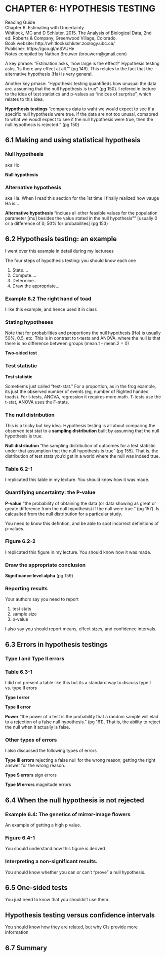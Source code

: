 # CHAPTER 6: HYPOTHESIS TESTING

| Reading Guide
| Chapter 6: Estimating with Uncertainty
| Whitlock, MC and D Schluter.  2015.  The Analysis of Biological Data, 2nd ed.  Roberts & Company, Greenwood Village, Colorado.  
| Book website: http://whitlockschluter.zoology.ubc.ca/
| Publisher: https://goo.gl/mSVUHe
| Notes compiled by Nathan Brouwer (brouwern@gmail.com)


A key phrase: "Estimation asks, 'how large is the effect?' Hypothesis testing asks, 'Is there any effect at all.'" (pg 149).  This relates to the fact that the alternative hypothesis (Ha) is very general.

Another key prhase: "Hypothesis testing quantifieds how unusual the data are. assuming that the null hypothesis is true" (pg 150).  I refered in lecture to the idea of test statistics and p-values as "indices of surprise", which relates to this idea.


**Hypothesis testings** "compares data to waht we would expect to see if a specific null hypothesis were true.  If the data are not too unusal, comapred to what we woudl expect to see if the null hypothesis were true, then the null hypothesis is rejected." (pg 150)

## 6.1 Making and using statistical hypothesis

### Null hypothesis

aka Ho

**Null hypothesis**

### Alternative hypothesis

aka Ha.  When I read this section for the 1st time I finally realized how vauge Ha is...

**Alternative hypothesis**  "inclues all other feasible values for the population parameter [mu] besides the value stated in the null hypothesis"" [usually 0 or a difference of 0; 50% for probabilites] (pg 153)

## 6.2 Hypothesis testing: an example

I went over this example in detail during my lecturees

The four steps of hypothesis testing: you should know each one

1. State....
2. Compute....
3. Determine...
4. Draw the appropriate...

### Example 6.2 The right hand of toad

I like this example, and hence used it in class

### Stating hypotheses

Note that for probabilities and proportions the null hypothesis (Ho) is usually 50%, 0.5, etc.  This is in contrast to t-tests and ANOVA, where the null is that there is no difference between groups (mean.1 - mean.2 = 0)

**Two-sided test**

### Test statistic

**Test statistic**

Sometiems just called "test-stat."  For a proportion, as in the frog example, its just the observed number of events (eg, number of Righted handed toads).  For t-tests, ANOVA, regression it requires more math.  T-tests use the t-stat, ANOVA uses the F-stats.

### The null distribution

This is a tricky but key idea.  Hypothesis testing is all about comparing the observed test stat to a **sampling distribution** built by assuming that the null hypothesis is true.

**Null distribution** "the sampling distribution of outcomes for a test statistic under that assumption that the null hypothesis is true" (pg 155).    That is, the distribution of test stats you'd get in a world where the null was indeed true.


### Table 6.2-1

I replicated this table in my lecture.  You should know how it was made.


### Quantifying uncertainty: the P-value

**P-value** "the probability of obtaining the data (or data showing as great or greate difference from the null hypothesis) if the null were true." (pg 157).  Is calcualted from the null distribution for a particular study.

You need to know this defintion, and be able to spot incorrect definitions of p-values.


### Figure 6.2-2

I replicated this figure in my lecture.  You should know how it was made.


### Draw the appropriate conclusion

**Significance level alpha** (pg 159)

### Reporting results

Your authors say you need to report

1. test stats
2. sample size
3. p-value

I also say you should report means, effect sizes, and confidence intervals.

## 6.3 Errors in hypothesis testings

### Type I and Type II errors

### Table 6.3-1

I did not present a table like this but its a standard way to discuss type I vs. type II erors

**Type I error**

**Type II error**

**Power** "the power of a test is the probability that a random sample will elad to a rejection of a false null hypothesis." (pg 161).  That is, the ability to reject the null when it actually is false.

### Other types of errors

I also discussed the following types of errors

**Type III errors** rejecting a false null for the wrong reason; getting the right answer for the wrong reason.

**Type S errors** sign errors

**Type M errors** magnitude errors

## 6.4 When the null hypothesis is not rejected

### Example 6.4: The genetics of mirror-image flowers

An example of getting a high p value.

### Figure 6.4-1

You should understand how this figure is derived

### Interpreting a non-significant results.

You should know whether you can or can't "prove" a null hypothesis.

## 6.5 One-sided tests

You just need to know that you shouldn't use them.

## Hypothesis testing versus confidence intervals

You should know how they are related, but why CIs provide more information

## 6.7 Summary
